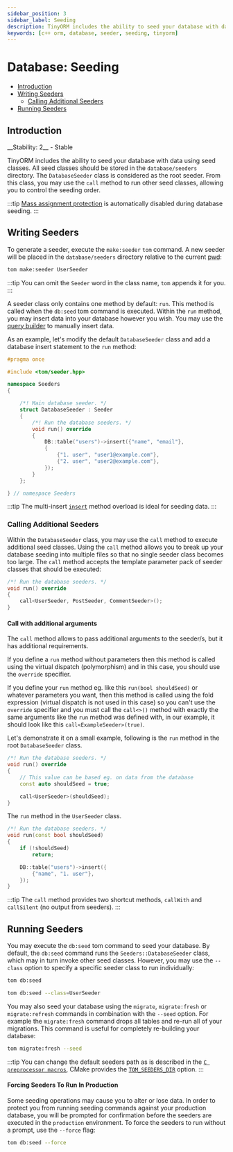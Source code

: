 ```yaml
---
sidebar_position: 3
sidebar_label: Seeding
description: TinyORM includes the ability to seed your database with data using seed classes. The DatabaseSeeder class is considered as the root seeder. From this class, you may use the `call` method to run other seed classes, allowing you to control the seeding order.
keywords: [c++ orm, database, seeder, seeding, tinyorm]
---
```



# Database: Seeding

- [Introduction](#introduction)
- [Writing Seeders](#writing-seeders)
    - [Calling Additional Seeders](#calling-additional-seeders)
- [Running Seeders](#running-seeders)

## Introduction

<div className="api-stability alert alert--success">
    <Link to='/stability#stability-indexes'>__Stability: 2__</Link> - Stable
</div>

TinyORM includes the ability to seed your database with data using seed classes. All seed classes should be stored in the `database/seeders` directory. The `DatabaseSeeder` class is considered as the root seeder. From this class, you may use the `call` method to run other seed classes, allowing you to control the seeding order.

:::tip
[Mass assignment protection](tinyorm/getting-started.mdx#mass-assignment) is automatically disabled during database seeding.
:::

## Writing Seeders

To generate a seeder, execute the `make:seeder` `tom` command. A new seeder will be placed in the `database/seeders` directory relative to the current <abbr title='Current working directory'>pwd</abbr>:

```bash
tom make:seeder UserSeeder
```

:::tip
You can omit the `Seeder` word in the class name, `tom` appends it for you.
:::

A seeder class only contains one method by default: `run`. This method is called when the `db:seed` tom command is executed. Within the `run` method, you may insert data into your database however you wish. You may use the [query builder](database/query-builder.mdx#insert-statements) to manually insert data.

As an example, let's modify the default `DatabaseSeeder` class and add a database insert statement to the `run` method:

```cpp
#pragma once

#include <tom/seeder.hpp>

namespace Seeders
{

    /*! Main database seeder. */
    struct DatabaseSeeder : Seeder
    {
        /*! Run the database seeders. */
        void run() override
        {
            DB::table("users")->insert({"name", "email"},
            {
                {"1. user", "user1@example.com"},
                {"2. user", "user2@example.com"},
            });
        }
    };

} // namespace Seeders
```

:::tip
The multi-insert [`insert`](database/query-builder.mdx#multi-insert-overload) method overload is ideal for seeding data.
:::

### Calling Additional Seeders

Within the `DatabaseSeeder` class, you may use the `call` method to execute additional seed classes. Using the `call` method allows you to break up your database seeding into multiple files so that no single seeder class becomes too large. The `call` method accepts the template parameter pack of seeder classes that should be executed:

```cpp
/*! Run the database seeders. */
void run() override
{
    call<UserSeeder, PostSeeder, CommentSeeder>();
}
```

#### Call with additional arguments

The `call` method allows to pass additional arguments to the seeder/s, but it has additional requirements.

If you define a `run` method without parameters then this method is called using the virtual dispatch (polymorphism) and in this case, you should use the `override` specifier.

If you define your `run` method eg. like this `run(bool shouldSeed)` or whatever parameters you want, then this method is called using the fold expression (virtual dispatch is not used in this case) so you can't use the `override` specifier and you must call the `call<>()` method with exactly the same arguments like the `run` method was defined with, in our example, it should look like this `call<ExampleSeeder>(true)`.

Let's demonstrate it on a small example, following is the `run` method in the root `DatabaseSeeder` class.

```cpp
/*! Run the database seeders. */
void run() override
{
    // This value can be based eg. on data from the database
    const auto shouldSeed = true;

    call<UserSeeder>(shouldSeed);
}
```

The `run` method in the `UserSeeder` class.

```cpp
/*! Run the database seeders. */
void run(const bool shouldSeed)
{
    if (!shouldSeed)
        return;

    DB::table("users")->insert({
        {"name", "1. user"},
    });
}
```

:::tip
The `call` method provides two shortcut methods, `callWith` and `callSilent` (no output from seeders).
:::

## Running Seeders

You may execute the `db:seed` tom command to seed your database. By default, the `db:seed` command runs the `Seeders::DatabaseSeeder` class, which may in turn invoke other seed classes. However, you may use the `--class` option to specify a specific seeder class to run individually:

```bash
tom db:seed

tom db:seed --class=UserSeeder
```

You may also seed your database using the `migrate`, `migrate:fresh` or `migrate:refresh` commands in combination with the `--seed` option. For example the `migrate:fresh` command drops all tables and re-run all of your migrations. This command is useful for completely re-building your database:

```bash
tom migrate:fresh --seed
```

:::tip
You can change the default seeders path as is described in the [`C preprocessor macros`](building/tinyorm.mdx#TINYTOM_SEEDERS_DIR), CMake provides the [`TOM_SEEDERS_DIR`](building/tinyorm.mdx#TOM_SEEDERS_DIR) option.
:::

#### Forcing Seeders To Run In Production

Some seeding operations may cause you to alter or lose data. In order to protect you from running seeding commands against your production database, you will be prompted for confirmation before the seeders are executed in the `production` environment. To force the seeders to run without a prompt, use the `--force` flag:

```bash
tom db:seed --force
```
